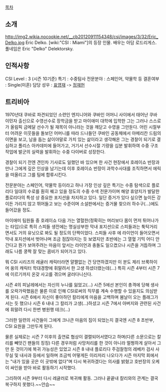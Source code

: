 [[목차]]

== 소개 ==
http://img2.wikia.nocookie.net/__cb20120911154348/csi/images/3/32/Eric_Delko.jpg
Eric Delko.
[wiki:"CSI : Miami"]의 등장 인물. 배우는 아담 로드리게스. 풀네임은 Eric "Delko" Delektorsky.

== 인적사항 ==
CSI Level : 3 (시즌 10기준)
특기 : 수중탐사
전문분야 : 스페인어, 약물학 등
결혼여부 : Single(미혼) 
담당 성우 : [[표영재]] -> [[정재헌]]


== 트리비아 ==
1970년대 쿠바로 파견되었던 소련인 엔지니어와 쿠바인 어머니 사이에서 태어난 쿠바 이민자 출신으로 수영선수로 장학금을 받고 마이애미 대학에 입학한 그는 그러나 스스로가 올림픽 금메달 선수가 될 재목이 아니라는 것을 깨닫고 수영을 그만둔다. 어린 시절부터 어려운 이웃들을 돌보던 어머니를 따라 드나들던 쿠바인 공동체에서 아메리칸 드림의 이면을 보고, 남을 돕는 삶이야말로 가치 있는 삶이라고 생각해온 그는 경찰이 되기로 결심하고 폴리스 아카데미에 들어가고, 거기서 선수시절 기량을 십분 발휘하여 수중 구조작업에 발군의 실력을 발휘하는 수중 다이버로 성장한다.

경찰이 되기 전엔 견인차 기사로도 일했던 바 있으며 한 사건 현장에서 호레이쇼 반장과 만나 그에게 깊은 인상을 남기는데 이후 호레이쇼 반장이 과학수사대를 조직하면서 에릭을 떠올리고 그를 팀에 합류시킨다.

전문분야는 스페인어, 약물학 등이라고 하나 가장 인상 깊은 특기는 수중 탐색으로 플로리다 일대의 수로를 훤히 꿰고 있을 정도의 수중 수색 전문가이며 해양 휴양지가 발달한 플로리다의 특성 상 중요한 포지션을 차지하고 있다. 일단 증거가 있다 싶으면 늪이든 강이든 가리지 않고 뛰어들고 보는 수준이며 소설판에서는 증거물 찾으러 하수구(...)에도 들어갔을 정도.

마이애미 팀원들 중 호레이쇼 다음 가는 열혈한(정확히는 머리보다 몸이 먼저 튀어나가는 타입)으로 특히 스피들 생전에는 명실상부한 막내 포지션으로 스피들과는 툭탁거리면서도 거의 유닛으로 봐도 될 정도의 단짝이었다. 스피들 사후 에 라이언이 들어오면서 막내 포지션에서 벗어나며 조금 점잖아지는 듯 보였지만 초반에는 그 열혈 기믹 어디 안간다고 뭔가 보여주려는 마음이 앞서는 라이언과 충돌도 일으켰으나 시즌을 거듭하며 그래도 나름 쿵짝 잘 맞는 콤비가 되어가고 있다.  

뭐 CSI 시리즈의 레귤러 캐릭터라면 얄짤없는 건 당연하겠지만 이 분도 제리 브룩하이머 옹의 캐릭터 학대경향에 휘말려서 한 고생 하셨더랬는데(...) 특히 시즌 4부터 시즌 7에 이르기까지 온갖 사고를 겪으며 굴러다니신다. 

시즌 4의 피날레에서는 자신의 누나를 잃었고(...) 시즌 5에선 본인이 총격에 당해 생사를 오락가락했음은 물론 이로 인해 CSI로써의 직무를 계속 수행할 수 있을지도 의심받게 된다. 시즌 6에서 자신이 좋아하던 칼리에게 마음을 고백하며 봄날이 오는 플래그가 서는 듯 했으나 시즌 6 내내 그 칼리가 고생(...)하셨고 시즌 7에서 아버지와 관련된 사건에 휘말려 다시 한번 병원행 테크(...)

그러한 일련의 사건들이 그에게 크나큰 마음의 짐이 되었는지 결국엔 시즌 8 초반부, CSI 요원을 그만두게 된다.

물론 실제로는 시즌 7 이후의 출연료 협상이 결렬되어서였다고 하며(다른 소문으로는 칼리를 빼앗긴 팬들의 징징) 다른 경우처럼 사망처리를 한 것이 아니라 멀쩡하게 살아서 그만 둔 것이기에 복귀 가능성은 있었고 시즌 8 내내 플로리다 주검찰청의 레베카 검사 사무실 및 내사과 등에서 일하며 조금씩 어떻게든 이리저리 나오다가 시즌 마지막 회에서는 "내가 있을 곳은 이 곳밖에 없다"며 다시 복귀하겠다는 의사를 밝혔고 호반장의 오케이 싸인을 받아 바로 활동하기 시작했다. 

그리하여 시즌 9부터 다시 레귤러로 복귀해 활동. 그러나 끝끝내 칼리와의 관계는 결국 복구하지 못했다.~~안습~~
